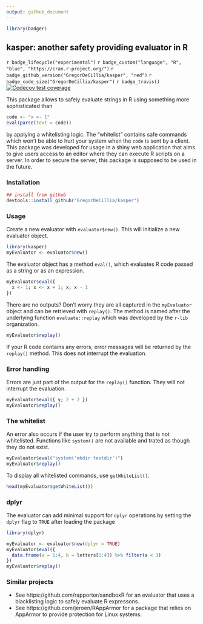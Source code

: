 ```yaml
---
output: github_document
---
```


```r
library(badger)
```

<!-- icon: https://iconscout.com/icon/hot-soup-3 -->

## kasper: another safety providing evaluator in R <img src="man/figures/logo.png" align="right" alt="" />

`r badge_lifecycle("experimental")`
`r badge_custom("language", "R", "blue", "https://cran.r-project.org/")`
`r badge_github_version("GregorDeCillia/kasper", "red")`
`r badge_code_size("GregorDeCillia/kasper")`
`r badge_travis()`
[![Codecov test coverage](https://codecov.io/gh/GregorDeCillia/kaspeR/branch/master/graph/badge.svg)](https://codecov.io/gh/GregorDeCillia/kaspeR?branch=master)

This package allows to safely evaluate strings in R using something more sophisticated than

```r
code <- "x <- 1"
eval(parse(text = code))
```

by applying a whitelisting logic. The "whitelist" contains
safe commands which won't be able to hurt your system when
the `code` is sent by a client. This package was developed for usage in a shiny
web application that aims to give users access to an editor where they can 
execute R scripts on a server. In order to secure the server, this package is supposed to be used in the future.

### Installation

```r
## install from github
devtools::install_github("GregorDeCillia/kasper")
```

### Usage

Create a new evaluator with `evaluator$new()`. This will initialize a new evaluator
object.

```r
library(kasper)
myEvaluator <- evaluator$new()
```

The evaluator object has a method `eval()`, which evaluates R code passed as a string or as an expression.

```r
myEvaluator$eval({
  x <- 1; x <- x + 1; x; x - 1
})
```

There are no outputs? Don't worry they are all captured in the `myEvaluator` object and can be retrieved with `replay()`. The method is named after the underlying function `evaluate::replay` which was developed by the `r-lib` organization.

```r
myEvaluator$replay()
```

If your R code contains any errors, error messages will be returned by the `replay()` method. This does not interrupt the evaluation.

### Error handling

Errors are just part of the output for the `replay()` function. They will
not interrupt the evaluation.

```r
myEvaluator$eval({ y; 2 + 2 })
myEvaluator$replay()
```

### The whitelist

An error also occurs if the user try to perform anything that is not 
whitelisted. Functions like `system()` are not available and trated as though they do not exist.

```r
myEvaluator$eval("system('mkdir testdir')")
myEvaluator$replay()
```

To display all whitelisted commands, use `getWhiteList()`.

```r
head(myEvaluator$getWhiteList())
```

### dplyr

The evaluator can add minimal support for `dplyr` operations by setting the
`dplyr` flag to `TRUE` after loading the package

```r
library(dplyr)
```

```r
myEvaluator <- evaluator$new(dplyr = TRUE)
myEvaluator$eval({
  data.frame(a = 1:4, b = letters[1:4]) %>% filter(a < 3)
})
myEvaluator$replay()
```

### Similar projects

* See https://github.com/rapporter/sandboxR for an evaluator that uses a 
  blacklisting logic to safely evaluate R expressons.
* See https://github.com/jeroen/RAppArmor for a package that relies on
  AppArmor to provide protection for Linux systems.
